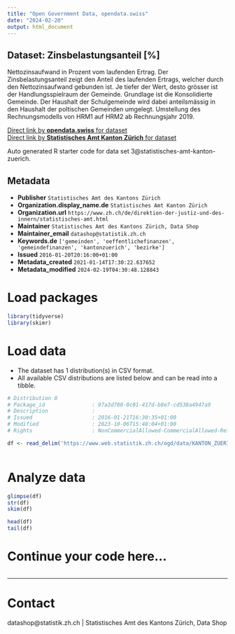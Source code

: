 ```yaml
---
title: "Open Government Data, opendata.swiss"
date: "2024-02-20"
output: html_document
---
```


## Dataset: Zinsbelastungsanteil [%]

Nettozinsaufwand in Prozent vom laufenden Ertrag. Der Zinsbelastungsanteil zeigt den Anteil des laufenden Ertrags, welcher durch den Nettozinsaufwand gebunden ist. Je tiefer der Wert, desto grösser ist der Handlungsspielraum der Gemeinde. Grundlage ist die Konsolidierte Gemeinde. Der Haushalt der Schulgemeinde wird dabei anteilsmässig in den Haushalt der poltischen Gemeinden umgelegt. Umstellung des Rechnungsmodells von HRM1 auf HRM2 ab Rechnungsjahr 2019.

[Direct link by **opendata.swiss** for dataset](https://opendata.swiss/de/dataset/zinsbelastungsanteil)<br>
[Direct link by **Statistisches Amt Kanton Zürich** for dataset](https://www.zh.ch/de/politik-staat/gemeinden/gemeindeportraet.html)

Auto generated R starter code for data set 3@statistisches-amt-kanton-zuerich.

## Metadata

- **Publisher** `Statistisches Amt des Kantons Zürich`
- **Organization.display_name.de** `Statistisches Amt Kanton Zürich`
- **Organization.url** `https://www.zh.ch/de/direktion-der-justiz-und-des-innern/statistisches-amt.html`
- **Maintainer** `Statistisches Amt des Kantons Zürich, Data Shop`
- **Maintainer_email** `datashop@statistik.zh.ch`
- **Keywords.de** `['gemeinden', 'oeffentlichefinanzen', 'gemeindefinanzen', 'kantonzuerich', 'bezirke']`
- **Issued** `2016-01-20T20:16:00+01:00`
- **Metadata_created** `2021-01-14T17:30:22.637652`
- **Metadata_modified** `2024-02-19T04:30:48.128843`


# Load packages

```r

library(tidyverse)
library(skimr)

```

# Load data

-   The dataset has 1 distribution(s) in CSV format.
-   All available CSV distributions are listed below and can be read into a tibble.

```r

# Distribution 0
# Package_id               : 97a3d780-0c01-417d-b8e7-cd538a4947a9
# Description              : 
# Issued                   : 2016-01-21T16:30:35+01:00
# Modified                 : 2023-10-06T15:48:04+01:00
# Rights                   : NonCommercialAllowed-CommercialAllowed-ReferenceRequired

df <- read_delim('https://www.web.statistik.zh.ch/ogd/data/KANTON_ZUERICH_435.csv')



```

# Analyze data

```r

glimpse(df)
str(df)
skim(df)

head(df)
tail(df)

```

# Continue your code here...

```r

```

------------------------------------------------------------------------

# Contact

datashop@statistik.zh.ch | Statistisches Amt des Kantons Zürich, Data Shop
